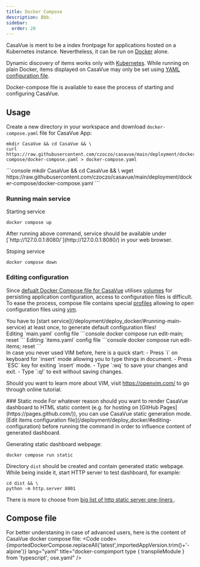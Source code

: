 ```yaml
---
title: Docker Compose
description: Bbb.
sidebar:
  order: 20
---
```



CasaVue is ment to be a index frontpage for applications hosted on a Kubernetes instance. Nevertheless, it can be run on [Docker](https://www.docker.com/) alone.

Dynamic discovery of items works only with [Kubernetes](https://kubernetes.io). While running on plain Docker, items displayed on CasaVue may only be set using [YAML configuration file](/configuration/file#static-items-definitions).

Docker-compose file is available to ease the process of starting and configuring CasaVue.

## Usage
Create a new directory in your workspace and download `docker-compose.yaml` file for CasaVue App:
<Tabs>
  <TabItem label="curl">
```console
mkdir CasaVue && cd CasaVue && \
curl https://raw.githubusercontent.com/czoczo/casavue/main/deployment/docker-compose/docker-compose.yaml > docker-compose.yaml
```
  </TabItem>
  <TabItem label="wget">
```console
mkdir CasaVue && cd CasaVue && \
wget https://raw.githubusercontent.com/czoczo/casavue/main/deployment/docker-compose/docker-compose.yaml
```
  </TabItem>
</Tabs>

### Running main service
Starting service
```console
docker compose up
```
<Aside>After running above command, service should be available under [`http://127.0.0.1:8080/`](http://127.0.0.1:8080/) in your web browser.</Aside>

Stoping service
```console
docker compose down
```
### Editing configuration
Since [defualt Docker Compose file for CasaVue](/deployment/deploy_docker#compose-file) utilises [volumes](https://docs.docker.com/compose/compose-file/07-volumes/) for persisting application configuration, access to configuration files is difficult. To ease the process, compose file contains special [profiles](https://docs.docker.com/compose/profiles/) allowing to open configuration files using [vim](https://www.vim.org/).
<Aside type="caution" title="Warning!">
  You have to [start service](/deployment/deploy_docker/#running-main-service) at least once, to generate default configuration files!
</Aside>
Editing `main.yaml` config file
```console
docker compose run edit-main; reset
```
Editing `items.yaml` config file
```console
docker compose run edit-items; reset
```
<Aside type="tip" title="For VIM newbies">
  In case you never used VIM before, here is a quick start:
  - Press `i` on keyboard for `insert` mode allowing you to type things in document.
  - Press `ESC` key for exiting `insert` mode.
  - Type `:wq` to save your changes and exit.
  - Type `:q!` to exit without saving changes.

  Should you want to learn more about VIM, visit https://openvim.com/ to go through online tutorial.
</Aside>
### Static mode
For whatever reason should you want to render CasaVue dashboard to HTML static content (e.g. for hosting on [GitHub Pages](https://pages.github.com/)), you can use CasaVue static generation mode. 
<Aside type="tip">
  [Edit items configuration file](/deployment/deploy_docker/#editing-configuration) before running the command in order to influence content of generated dashboard.
</Aside>

Generating static dashboard webpage:
```console
docker compose run static
```
Directory `dist` should be created and contain generated static webpage.
While being inside it, start HTTP server to test dashboard, for example:
```console
cd dist && \
python -m http.server 8001
```
There is more to choose from [big list of http static server one-liners ](https://gist.github.com/willurd/5720255).

## Compose file
For better understaning in case of advanced users, here is the content of CasaVue docker compose file:
<Code code={importedDockerCompose.replaceAll('latest',importedAppVersion.trim()+'-alpine')} lang="yaml" title="docker-compimport type { transpileModule } from 'typescript';
ose.yaml" />